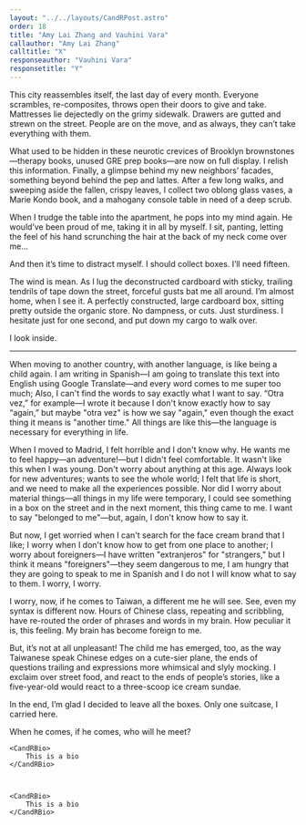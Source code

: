 ```yaml
---
layout: "../../layouts/CandRPost.astro"
order: 18
title: "Amy Lai Zhang and Vauhini Vara"
callauthor: "Amy Lai Zhang"
calltitle: "X"
responseauthor: "Vauhini Vara"
responsetitle: "Y"
---
```



<CandRItem id="call" title={frontmatter.calltitle} author={frontmatter.callauthor}>

This city reassembles itself, the last day of every month. Everyone scrambles, re-composites, throws open their doors to give and take. Mattresses lie dejectedly on the grimy sidewalk. Drawers are gutted and strewn on the street. People are on the move, and as always, they can’t take everything with them. 

What used to be hidden in these neurotic crevices of Brooklyn brownstones—therapy books, unused GRE prep books—are now on full display. I relish this information. Finally, a glimpse behind my new neighbors’ facades, something beyond behind the pep and lattes. After a few long walks, and sweeping aside the fallen, crispy leaves, I collect two oblong glass vases, a Marie Kondo book, and a mahogany console table in need of a deep scrub.

When I trudge the table into the apartment, he pops into my mind again. He would’ve been proud of me, taking it in all by myself. I sit, panting, letting the feel of his hand scrunching the hair at the back of my neck come over me…

And then it’s time to distract myself. I should collect boxes. I’ll need fifteen.

The wind is mean. As I lug the deconstructed cardboard with sticky, trailing tendrils of tape down the street, forceful gusts bat me all around. I’m almost home, when I see it. A perfectly constructed, large cardboard box, sitting pretty outside the organic store. No dampness, or cuts. Just sturdiness. I hesitate just for one second, and put down my cargo to walk over.


I look inside.


</CandRItem>

---

<CandRItem id="response" title={frontmatter.responsetitle} author={frontmatter.responseauthor}>


When moving to another country, with another language, is like being a child again. I am writing in Spanish—I am going to translate this text into English using Google Translate—and every word comes to me super too much; Also, I can't find the words to say exactly what I want to say. “Otra vez,” for example—I wrote it because I don't know exactly how to say “again,” but maybe "otra vez" is how we say "again," even though the exact thing it means is "another time." All things are like this—the language is necessary for everything in life.

When I moved to Madrid, I felt horrible and I don't know why. He wants me to feel happy—an adventure!—but I didn't feel comfortable. It wasn't like this when I was young. Don't worry about anything at this age. Always look for new adventures; wants to see the whole world; I felt that life is short, and we need to make all the experiences possible. Nor did I worry about material things—all things in my life were temporary, I could see something in a box on the street and in the next moment, this thing came to me. I want to say "belonged to me"—but, again, I don't know how to say it.

But now, I get worried when I can't search for the face cream brand that I like; I worry when I don't know how to get from one place to another; I worry about foreigners—I have written "extranjeros" for "strangers," but I think it means "foreigners"—they seem dangerous to me, I am hungry that they are going to speak to me in Spanish and I do not I will know what to say to them. I worry, I worry.

</CandRItem>

<CandRItem id="call" title="title" author={frontmatter.callauthor}>

I worry, now, if he comes to Taiwan, a different me he will see. See, even my syntax is different now. Hours of Chinese class, repeating and scribbling, have re-routed the order of phrases and words in my brain. How peculiar it is, this feeling. My brain has become foreign to me. 

But, it’s not at all unpleasant! The child me has emerged, too, as the way Taiwanese speak Chinese edges on a cute-sier plane, the ends of questions trailing and expressions more whimsical and slyly mocking. I exclaim over street food, and react to the ends of people’s stories, like a five-year-old would react to a three-scoop ice cream sundae. 

In the end, I’m glad I decided to leave all the boxes. Only one suitcase, I carried here. 

When he comes, if he comes, who will he meet?



	<CandRBio>
		This is a bio
	</CandRBio>

	

	<CandRBio>
		This is a bio
	</CandRBio>

</CandRItem>